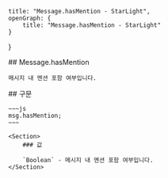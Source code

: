     title: "Message.hasMention - StarLight",
    openGraph: {
        title: "Message.hasMention - StarLight"
    }
}

<Section>
    ## Message.hasMention

    메시지 내 멘션 포함 여부입니다.
</Section>
<Section>
    ## 구문

    ~~~js
    msg.hasMention;
    ~~~

    <Section>
        ### 값

        `Boolean` - 메시지 내 멘션 포함 여부입니다.
    </Section>
</Section>